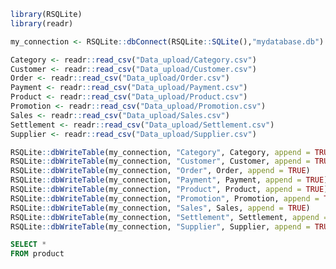 

```r
library(RSQLite)
library(readr)
```


```r
my_connection <- RSQLite::dbConnect(RSQLite::SQLite(),"mydatabase.db")
```

```r
Category <- readr::read_csv("Data_upload/Category.csv")
Customer <- readr::read_csv("Data_upload/Customer.csv")
Order <- readr::read_csv("Data_upload/Order.csv")
Payment <- readr::read_csv("Data_upload/Payment.csv")
Product <- readr::read_csv("Data_upload/Product.csv")
Promotion <- readr::read_csv("Data_upload/Promotion.csv")
Sales <- readr::read_csv("Data_upload/Sales.csv")
Settlement <- readr::read_csv("Data_upload/Settlement.csv")
Supplier <- readr::read_csv("Data_upload/Supplier.csv")

```

```r
RSQLite::dbWriteTable(my_connection, "Category", Category, append = TRUE)
RSQLite::dbWriteTable(my_connection, "Customer", Customer, append = TRUE)
RSQLite::dbWriteTable(my_connection, "Order", Order, append = TRUE)
RSQLite::dbWriteTable(my_connection, "Payment", Payment, append = TRUE)
RSQLite::dbWriteTable(my_connection, "Product", Product, append = TRUE)
RSQLite::dbWriteTable(my_connection, "Promotion", Promotion, append = TRUE)
RSQLite::dbWriteTable(my_connection, "Sales", Sales, append = TRUE)
RSQLite::dbWriteTable(my_connection, "Settlement", Settlement, append = TRUE)
RSQLite::dbWriteTable(my_connection, "Supplier", Supplier, append = TRUE)

```

```sql
SELECT *
FROM product
```

